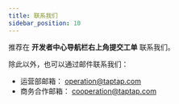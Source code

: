 ```yaml
---
title: 联系我们
sidebar_position: 10
---
```


推荐在 **开发者中心导航栏右上角提交工单** 联系我们。

除此以外，也可以通过邮件联系我们：

- 运营部邮箱： <operation@taptap.com>
- 商务合作邮箱： <cooperation@taptap.com>
